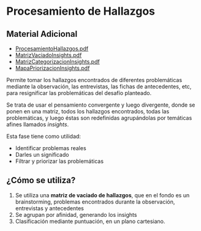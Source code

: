 # Procesamiento de Hallazgos

## Material Adicional
- [ProcesamientoHallazgos.pdf](/inacap/fvie01/docs/procesamientoHallazgos.pdf)
- [MatrizVaciadoInsights.pdf](/inacap/fvie01/docs/matrizVaciadoInsights.pdf)
- [MatrizCategorizacionInsights.pdf](/inacap/fvie01/docs/matrizCategorizacionInsights.pdf)
- [MapaPriorizacionInsights.pdf](/inacap/fvie01/docs/mapaPriorizacionInsights.pdf)

Permite tomar los hallazgos encontrados de diferentes problemáticas mediante la observación, las entrevistas, las fichas de antecedentes, etc, para resignificar las problemáticas del desafío planteado.

Se trata de usar el pensamiento convergente y luego divergente, donde se ponen en una matriz, todos los hallazgos encontrados, todas las problemáticas, y luego éstas son redefinidas agrupándolas por temáticas afines llamados *insights*.

Esta fase tiene como utilidad:

- Identificar problemas reales
- Darles un significado
- Filtrar y priorizar las problemáticas

## ¿Cómo se utiliza?
1. Se utiliza una **matriz de vaciado de hallazgos**, que en el fondo es un brainstorming, problemas encontrados durante la observación, entrevistas y antecedentes
2. Se agrupan por afinidad, generando los insights
3. Clasificación mediante puntuación, en un plano cartesiano.
